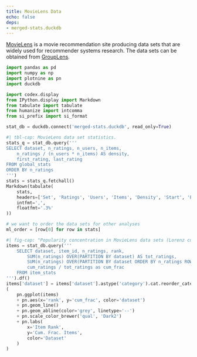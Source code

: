 ```yaml
---
title: MovieLens Data
echo: false
deps:
- merged-stats.duckdb
---
```


[MovieLens]: https://movielens.org
[mldl]: https://grouplens.org/datasets/movielens

[MovieLens][] is a movie recommendation site producing data sets that are widely
used for recommender systems research.
The data sets can be obtained from [GroupLens][mldl].

```python
import pandas as pd
import numpy as np
import plotnine as pn
import duckdb
```

```python
import codex.display
from IPython.display import Markdown
from tabulate import tabulate
from humanize import intcomma
from si_prefix import si_format
```

```python
stat_db = duckdb.connect('merged-stats.duckdb', read_only=True)
```


```python
#| tbl-cap: MovieLens data set statistics.
stats_q = stat_db.query('''
SELECT dataset, n_ratings, n_users, n_items,
    n_ratings / (n_users * n_items) AS density,
    first_rating, last_rating
FROM global_stats
ORDER BY n_ratings
''')
stats = stats_q.fetchall()
Markdown(tabulate(
    stats,
    headers=['Set', 'Ratings', 'Users', 'Items', 'Density', 'Start', 'End'],
    intfmt=',',
    floatfmt='.3%'
))
```

```python
# we want to order the data sets for other analyses
ml_order = [row[0] for row in stats]
```


```python
#| fig-cap: "Popularity concentration in MovieLens data sets (Lorenz curves)."
items = stat_db.query('''
    SELECT dataset, item_id, n_ratings, rank,
        SUM(n_ratings) OVER(PARTITION BY dataset) AS tot_ratings,
        SUM(n_ratings) OVER(PARTITION BY dataset ORDER BY n_ratings ROWS UNBOUNDED PRECEDING) AS cum_ratings,
        cum_ratings / tot_ratings as cum_frac
    FROM item_stats
''').df()
items['dataset'] = items['dataset'].astype('category').cat.reorder_categories(ml_order)
(
    pn.ggplot(items)
    + pn.aes(x='rank', y='cum_frac', color='dataset')
    + pn.geom_line()
    + pn.geom_abline(color='grey', linetype='--')
    + pn.scale_color_brewer('qual', 'Dark2')
    + pn.labs(
        x='Item Rank',
        y='Cum. Frac. Items',
        color='Dataset'
    )
)
```
